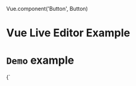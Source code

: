 Vue.component('Button', Button)

# Vue Live Editor Example


#  `Demo` example

<LiveEditor>
{`
<template>
  <div>
    <h3>Count: {{ count }} </h3>
    <Button style="background: tomato;" @click="decrement">
      Decrease
    </Button>
    <Button @click="increment">
      Increase
    </Button>
  </div>
</template>
<script>
    name: 'Count',
    data () {
      return {
        count: 12
      }
    },
    methods: {
      increment () {
        this.count++
      },
      decrement () {
        this.count--
      }
    }
  }
<\/script>
`}
</LiveEditor>


## Another Simple example

<LiveEditor>
{`
let name = 'codebender828'

<label for="name">Username</label>
<input name="name" type="text" v-model="name" />
<p>{{ name }}</p>
`}
</LiveEditor>


## Button Component

<LiveEditor>
{`<div>
  <Button>
    Sign up
  </Button>
  <Button style="margin-left: 0; background: #ff0044">
    Delete
  </Button>
</div>
`}
</LiveEditor>
